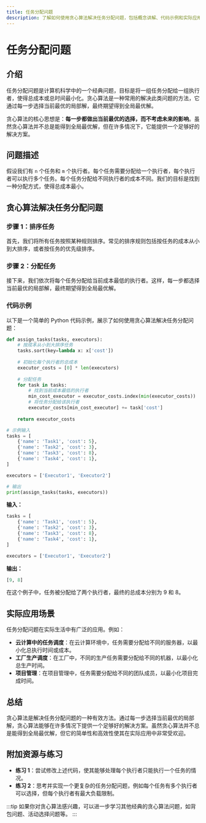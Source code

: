```yaml
---
title: 任务分配问题
description: 了解如何使用贪心算法解决任务分配问题，包括概念讲解、代码示例和实际应用场景。
---
```


# 任务分配问题

## 介绍

任务分配问题是计算机科学中的一个经典问题，目标是将一组任务分配给一组执行者，使得总成本或总时间最小化。贪心算法是一种常用的解决此类问题的方法，它通过每一步选择当前最优的局部解，最终期望得到全局最优解。

贪心算法的核心思想是：**每一步都做出当前最优的选择，而不考虑未来的影响**。虽然贪心算法并不总是能得到全局最优解，但在许多情况下，它能提供一个足够好的解决方案。

## 问题描述

假设我们有 `n` 个任务和 `m` 个执行者。每个任务需要分配给一个执行者，每个执行者可以执行多个任务。每个任务分配给不同执行者的成本不同。我们的目标是找到一种分配方式，使得总成本最小。

## 贪心算法解决任务分配问题

### 步骤 1：排序任务

首先，我们将所有任务按照某种规则排序。常见的排序规则包括按任务的成本从小到大排序，或者按任务的优先级排序。

### 步骤 2：分配任务

接下来，我们依次将每个任务分配给当前成本最低的执行者。这样，每一步都选择当前最优的局部解，最终期望得到全局最优解。

### 代码示例

以下是一个简单的 Python 代码示例，展示了如何使用贪心算法解决任务分配问题：

```python
def assign_tasks(tasks, executors):
    # 按成本从小到大排序任务
    tasks.sort(key=lambda x: x['cost'])
    
    # 初始化每个执行者的总成本
    executor_costs = [0] * len(executors)
    
    # 分配任务
    for task in tasks:
        # 找到当前成本最低的执行者
        min_cost_executor = executor_costs.index(min(executor_costs))
        # 将任务分配给该执行者
        executor_costs[min_cost_executor] += task['cost']
    
    return executor_costs

# 示例输入
tasks = [
    {'name': 'Task1', 'cost': 5},
    {'name': 'Task2', 'cost': 3},
    {'name': 'Task3', 'cost': 8},
    {'name': 'Task4', 'cost': 1},
]

executors = ['Executor1', 'Executor2']

# 输出
print(assign_tasks(tasks, executors))
```

**输入：**
```python
tasks = [
    {'name': 'Task1', 'cost': 5},
    {'name': 'Task2', 'cost': 3},
    {'name': 'Task3', 'cost': 8},
    {'name': 'Task4', 'cost': 1},
]

executors = ['Executor1', 'Executor2']
```

**输出：**
```python
[9, 8]
```

在这个例子中，任务被分配给了两个执行者，最终的总成本分别为 9 和 8。

## 实际应用场景

任务分配问题在实际生活中有广泛的应用。例如：

- **云计算中的任务调度**：在云计算环境中，任务需要分配给不同的服务器，以最小化总执行时间或成本。
- **工厂生产调度**：在工厂中，不同的生产任务需要分配给不同的机器，以最小化总生产时间。
- **项目管理**：在项目管理中，任务需要分配给不同的团队成员，以最小化项目完成时间。

## 总结

贪心算法是解决任务分配问题的一种有效方法。通过每一步选择当前最优的局部解，贪心算法能够在许多情况下提供一个足够好的解决方案。虽然贪心算法并不总是能得到全局最优解，但它的简单性和高效性使其在实际应用中非常受欢迎。

## 附加资源与练习

- **练习 1**：尝试修改上述代码，使其能够处理每个执行者只能执行一个任务的情况。
- **练习 2**：思考并实现一个更复杂的任务分配问题，例如每个任务有多个执行者可以选择，但每个执行者有最大负载限制。

:::tip
如果你对贪心算法感兴趣，可以进一步学习其他经典的贪心算法问题，如背包问题、活动选择问题等。
:::